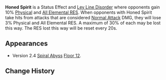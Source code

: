 {{Status Infobox
|image    = 
|type     = Ley Line Disorders
|icon     = 
|effect   = Grants opponents 10% Physical and All Elemental RES. When opponents with Honed Spirit take hits from attacks that are considered Normal Attack DMG, they will lose 3% Physical and All Elemental RES. A maximum of 30% of each may be lost this way. The RES lost this way will be reset every 20s.
}}
'''Honed Spirit''' is a Status Effect and [[Ley Line Disorder]] where opponents gain 10% [[Resistance/Physical|Physical]] and [[Resistance|All Elemental RES]]. When opponents with Honed Spirit take hits from attacks that are considered [[Normal Attack]] DMG, they will lose 3% Physical and All Elemental RES. A maximum of 30% of each may be lost this way. The RES lost this way will be reset every 20s.
<!--
==Enemies==
-->
==Appearances==
* Version 2.4 [[Spiral Abyss]] [[Spiral Abyss/Floors/2022-01-16#Floor 12|Floor 12]].
<!--
==Strategy==
-->
==Change History==
{{Change History|2.4}}
